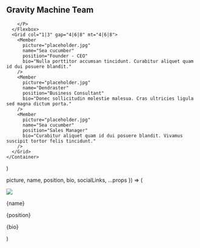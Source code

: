   <Section py="8|12|16|24" {...props}>
    <Container>
      <Flexbox flexDirection="column" textAlign="center">
        <H2 m="0">Gravity Machine Team</H2>
        <P fontSize="xl|2xl" mt="2" textAlign="center">
          
        </P>
      </Flexbox>
      <Grid col="1|3" gap="4|6|8" mt="4|6|8">
        <Member
          picture="placeholder.jpg"
          name="Sea cucumber"
          position="Founder - CEO"
          bio="Nulla porttitor accumsan tincidunt. Curabitur aliquet quam id dui posuere blandit."
        />
        <Member
          picture="placeholder.jpg"
          name="Dendraster"
          position="Business Consultant"
          bio="Donec sollicitudin molestie malesua. Cras ultricies ligula sed magna dictum porta."
        />
        <Member
          picture="placeholder.jpg"
          name="Sea cucumber"
          position="Sales Manager"
          bio="Curabitur aliquet quam id dui posuere blandit. Vivamus suscipit tortor felis tincidunt."
        />
      </Grid>
    </Container>
  </Section>
)

  picture,
  name,
  position,
  bio,
  socialLinks,
  ...props
}) => (
  <Div boxShadow="md" rounded="lg" overflow="hidden" {...props}>
    <Image src={picture} w="full" h="48|56|64" />
    <Div p="6">
      <P m="0" fontSize="xl" fontWeight="semibold">
        {name}
      </P>
      <P m="0" fontSize="md">
        {position}
      </P>
      <P mt="4" fontSize="md">
        {bio}
      </P>
    </Div>
  </Div>
)
